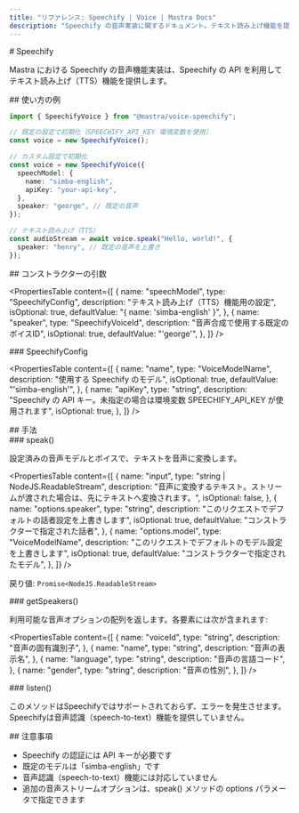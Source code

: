 ```yaml
---
title: "リファレンス: Speechify | Voice | Mastra Docs"
description: "Speechify の音声実装に関するドキュメント。テキスト読み上げ機能を提供します。"
---
```


<div id="speechify">
  # Speechify
</div>

Mastra における Speechify の音声機能実装は、Speechify の API を利用してテキスト読み上げ（TTS）機能を提供します。

<div id="usage-example">
  ## 使い方の例
</div>

```typescript
import { SpeechifyVoice } from "@mastra/voice-speechify";

// 既定の設定で初期化（SPEECHIFY_API_KEY 環境変数を使用）
const voice = new SpeechifyVoice();

// カスタム設定で初期化
const voice = new SpeechifyVoice({
  speechModel: {
    name: "simba-english",
    apiKey: "your-api-key",
  },
  speaker: "george", // 既定の音声
});

// テキスト読み上げ（TTS）
const audioStream = await voice.speak("Hello, world!", {
  speaker: "henry", // 既定の音声を上書き
});
```


<div id="constructor-parameters">
  ## コンストラクターの引数
</div>

<PropertiesTable
  content={[
    {
      name: "speechModel",
      type: "SpeechifyConfig",
      description: "テキスト読み上げ（TTS）機能用の設定",
      isOptional: true,
      defaultValue: "{ name: 'simba-english' }",
    },
    {
      name: "speaker",
      type: "SpeechifyVoiceId",
      description: "音声合成で使用する既定のボイスID",
      isOptional: true,
      defaultValue: "'george'",
    },
  ]}
/>

<div id="speechifyconfig">
  ### SpeechifyConfig
</div>

<PropertiesTable
  content={[
    {
      name: "name",
      type: "VoiceModelName",
      description: "使用する Speechify のモデル",
      isOptional: true,
      defaultValue: "'simba-english'",
    },
    {
      name: "apiKey",
      type: "string",
      description:
        "Speechify の API キー。未指定の場合は環境変数 SPEECHIFY_API_KEY が使用されます",
      isOptional: true,
    },
  ]}
/>

<div id="methods">
  ## 手法
</div>

<div id="speak">
  ### speak()
</div>

設定済みの音声モデルとボイスで、テキストを音声に変換します。

<PropertiesTable
  content={[
    {
      name: "input",
      type: "string | NodeJS.ReadableStream",
      description:
        "音声に変換するテキスト。ストリームが渡された場合は、先にテキストへ変換されます。",
      isOptional: false,
    },
    {
      name: "options.speaker",
      type: "string",
      description: "このリクエストでデフォルトの話者設定を上書きします",
      isOptional: true,
      defaultValue: "コンストラクターで指定された話者",
    },
    {
      name: "options.model",
      type: "VoiceModelName",
      description: "このリクエストでデフォルトのモデル設定を上書きします",
      isOptional: true,
      defaultValue: "コンストラクターで指定されたモデル",
    },
  ]}
/>

戻り値: `Promise<NodeJS.ReadableStream>`

<div id="getspeakers">
  ### getSpeakers()
</div>

利用可能な音声オプションの配列を返します。各要素には次が含まれます:

<PropertiesTable
  content={[
    {
      name: "voiceId",
      type: "string",
      description: "音声の固有識別子",
    },
    {
      name: "name",
      type: "string",
      description: "音声の表示名",
    },
    {
      name: "language",
      type: "string",
      description: "音声の言語コード",
    },
    {
      name: "gender",
      type: "string",
      description: "音声の性別",
    },
  ]}
/>

<div id="listen">
  ### listen()
</div>

このメソッドはSpeechifyではサポートされておらず、エラーを発生させます。Speechifyは音声認識（speech-to-text）機能を提供していません。

<div id="notes">
  ## 注意事項
</div>

- Speechify の認証には API キーが必要です
- 既定のモデルは「simba-english」です
- 音声認識（speech-to-text）機能には対応していません
- 追加の音声ストリームオプションは、speak() メソッドの options パラメータで指定できます
